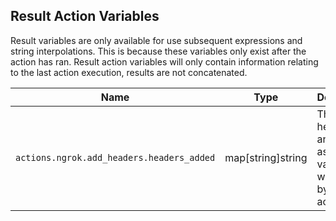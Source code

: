 ## Result Action Variables

Result variables are only available for use subsequent expressions and string 
interpolations. This is because these variables only exist after the action 
has ran. Result action variables will only contain information relating to the 
last action execution, results are not concatenated.

| Name                                      | Type              | Description                                                      |
| ----------------------------------------- | ----------------- | ---------------------------------------------------------------- |
| `actions.ngrok.add_headers.headers_added` | map[string]string | The headers and associated values that were added by the action. |
